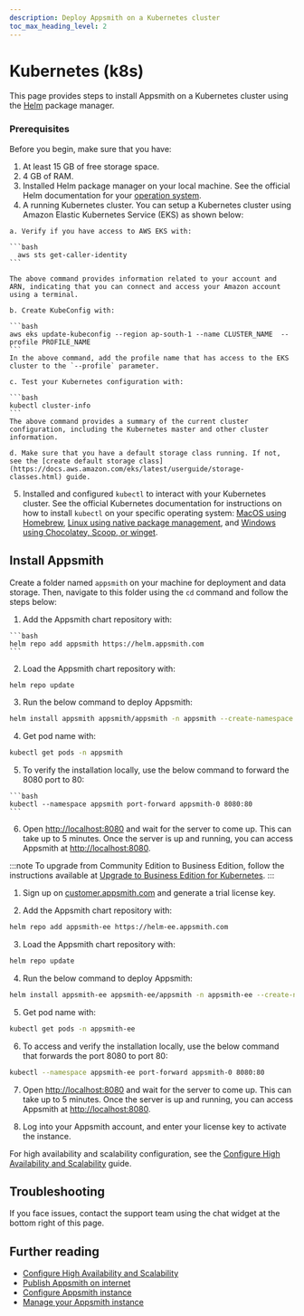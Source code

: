 ```yaml
---
description: Deploy Appsmith on a Kubernetes cluster
toc_max_heading_level: 2
---
```


# Kubernetes (k8s)

This page provides steps to install Appsmith on a Kubernetes cluster using the [Helm](https://helm.sh) package manager.

<VideoEmbed host="youtube" videoId="wZzYL1uZwds" title="How To Deploy Appsmith On Kubernetes" caption="How To Deploy Appsmith On Kubernetes" />

### Prerequisites
Before you begin, make sure that you have:

1. At least 15 GB of free storage space.
2. 4 GB of RAM.
3. Installed Helm package manager on your local machine. See the official Helm documentation for your [operation system](https://helm.sh/docs/intro/install/#through-package-managers).
4. A running Kubernetes cluster. You can setup a Kubernetes cluster using Amazon Elastic Kubernetes Service (EKS) as shown below:

  <Tabs groupId="configurations" queryString="current-configuration">
  <TabItem label="AWS EKS" value="AWSEKS">

    a. Verify if you have access to AWS EKS with:
      
    ```bash
      aws sts get-caller-identity 
    ```
    
    The above command provides information related to your account and ARN, indicating that you can connect and access your Amazon account using a terminal.

    b. Create KubeConfig with: 

    ```bash
    aws eks update-kubeconfig --region ap-south-1 --name CLUSTER_NAME  --profile PROFILE_NAME
    ```
    In the above command, add the profile name that has access to the EKS cluster to the `--profile` parameter.

    c. Test your Kubernetes configuration with:

    ```bash
    kubectl cluster-info
    ```
    The above command provides a summary of the current cluster configuration, including the Kubernetes master and other cluster information. 

    d. Make sure that you have a default storage class running. If not, see the [create default storage class](https://docs.aws.amazon.com/eks/latest/userguide/storage-classes.html) guide.

  </TabItem>
  </Tabs>

5. Installed and configured `kubectl` to interact with your Kubernetes cluster. See the official Kubernetes documentation for instructions on how to install `kubectl` on your specific operating system: [MacOS using Homebrew](https://kubernetes.io/docs/tasks/tools/install-kubectl-macos/#install-with-homebrew-on-macos), [Linux using native package management](https://kubernetes.io/docs/tasks/tools/install-kubectl-linux/#install-using-native-package-management), and [Windows using Chocolatey, Scoop, or winget](https://kubernetes.io/docs/tasks/tools/install-kubectl-windows/#install-nonstandard-package-tools).


## Install Appsmith

Create a folder named `appsmith` on your machine for deployment and data storage. Then, navigate to this folder using the `cd` command and follow the steps below:

<Tabs groupId="appsmithEditions" queryString="current-edition">
  <TabItem label="Community Edition" value="communityEdition"> 

  1. Add the Appsmith chart repository with:

    ```bash
    helm repo add appsmith https://helm.appsmith.com
    ```

  2. Load the Appsmith chart repository with:

  ```bash
  helm repo update
  ``` 

  3. Run the below command to deploy Appsmith:

  ```bash
  helm install appsmith appsmith/appsmith -n appsmith --create-namespace
  ```

  4. Get pod name with:

  ```bash
  kubectl get pods -n appsmith
  ```

  5. To verify the installation locally, use the below command to forward the 8080 port to 80:
  
    ```bash
    kubectl --namespace appsmith port-forward appsmith-0 8080:80
    ```

  6. Open [http://localhost:8080](http://localhost:8080) and wait for the server to come up. This can take up to 5 minutes. Once the server is up and running, you can access Appsmith at [http://localhost:8080](http://localhost:8080).

</TabItem>
<TabItem label="Business Edition" value="businessEdition"> 

:::note
To upgrade from Community Edition to Business Edition, follow the instructions available at [Upgrade to Business Edition for Kubernetes](/getting-started/setup/upgrade-to-business-edition/kubernetes).
:::

1. Sign up on [customer.appsmith.com](https://customer.appsmith.com/) and generate a trial license key.

2. Add the Appsmith chart repository with:

  ```bash
  helm repo add appsmith-ee https://helm-ee.appsmith.com
  ```
3. Load the Appsmith chart repository with:

  ```bash
  helm repo update
  ```

4. Run the below command to deploy Appsmith:

  ```bash
  helm install appsmith-ee appsmith-ee/appsmith -n appsmith-ee --create-namespace
  ```

5. Get pod name with:

  ```bash
  kubectl get pods -n appsmith-ee
  ```

6. To access and verify the installation locally, use the below command that forwards the port 8080 to port 80:
  
  ```bash
  kubectl --namespace appsmith-ee port-forward appsmith-0 8080:80
  ```

7. Open [http://localhost:8080](http://localhost:8080) and wait for the server to come up. This can take up to 5 minutes. Once the server is up and running, you can access Appsmith at [http://localhost:8080](http://localhost:8080).

8. Log into your Appsmith account, and enter your license key to activate the instance.

For high availability and scalability configuration, see the [Configure High Availability and Scalability](/getting-started/setup/installation-guides/kubernetes/configure-high-availability) guide.


</TabItem>
</Tabs>   

## Troubleshooting
If you face issues, contact the support team using the chat widget at the bottom right of this page.

## Further reading

* [Configure High Availability and Scalability](/getting-started/setup/installation-guides/kubernetes/configure-high-availability)
* [Publish Appsmith on internet](/getting-started/setup/installation-guides/kubernetes/publish-appsmith-online)
* [Configure Appsmith instance](/getting-started/setup/instance-configuration#configure-helm-installations)
* [Manage your Appsmith instance](/getting-started/setup/instance-management)
